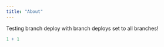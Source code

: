 ```yaml
---
title: "About"
---
```


Testing branch deploy with branch deploys set to all branches!

```r
1 + 1
```
